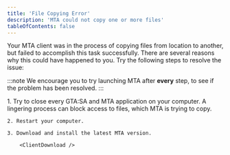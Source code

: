 ```yaml
---
title: 'File Copying Error'
description: 'MTA could not copy one or more files'
tableOfContents: false
---
```



Your MTA client was in the process of copying files from location to another, but failed to accomplish this task successfully. There are several reasons why this could have happened to you. Try the following steps to resolve the issue:

:::note
We encourage you to try launching MTA after **every** step, to see if the problem has been resolved. 
:::

<Steps>
    1. Try to close every GTA:SA and MTA application on your computer.  
        A lingering process can block access to files, which MTA is trying to copy.

    2. Restart your computer.

    3. Download and install the latest MTA version.

        <ClientDownload />
</Steps>

